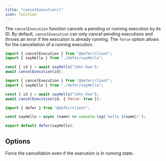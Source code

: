 ```yaml
---
title: "cancelExecution()"
icon: function
---
```


The `cancelExecution` function cancels a pending or running execution
by its ID. By default, `cancelExecution` can only cancel pending
executions and throws an error if the execution is already
running. The `force` option allows for the cancellation of a running
execution.

<CodeGroup>

```js Cancel Execution
import { cancelExecution } from "@defer/client";
import { sayHello } from "./defer/sayHello";

const { id } = await sayHello("John Doe");
await cancelExecution(id);
```

```js Abort Execution
import { cancelExecution } from "@defer/client";
import { sayHello } from "./defer/sayHello";

const { id } = await sayHello("John Doe");
await cancelExecution(id, { force: true });
```

```js defer/sayHello.js
import { defer } from "@defer/client";

const sayHello = async (name) => console.log(`hello ${name}!`);

export default defer(sayHello);
```

</CodeGroup>

## Options

<ResponseField name="force" type="boolean">
  Force the cancellation even if the execution is in running state.
</ResponseField>

